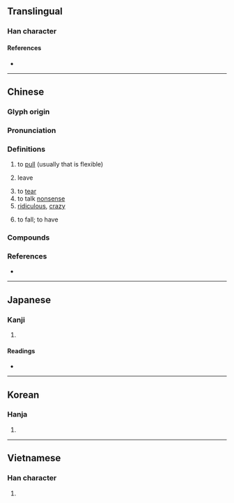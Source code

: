 {{also|撦}}
{{character info}}
==Translingual==

===Han character===
{{Han char|rn=64|rad=手|as=04|sn=7|four=51010|canj=QYLM|ids=⿰扌止}}

====References====
* {{Han ref|kx=0418.230|dkj=11833|dj=0765.200|hdz=31836.040|uh=626F|ud=25199|bh=A7E8|bd=42984}}

----

==Chinese==
{{zh-forms|alt=撦}}

===Glyph origin===
{{Han etym}}

===Pronunciation===
{{zh-pron
|m=chě
|ma=Zh-chě.oga
|m-s=ce3
|c=ce2
|h=pfs=chhá
|md=tiē/chiē
|mn=chhé/qz,xm,zz:chhiá
|mn_note=chhé - vernacular; chhiá - literary
|w=2tsha
|x=che3
|mc=y
|oc=y
|cat=
}}

===Definitions===
{{zh-hanzi}}

# to [[pull]] (usually that is flexible)
# {{lb|zh|Cantonese}} leave
# to [[tear]]
# to talk [[nonsense]]
# [[ridiculous]], [[crazy]]
# {{lb|zh|dialectal|of weather}} to fall; to have
#: {{zh-x|扯霍閃|to have lightning|M-S|tr=ce3 ho2 san3}}

===Compounds===
{{zh-der|丟輪扯砲|弓兒扯滿|七拉八扯|丟連扯|嘮扯|扯謊撩白|扯談|扯白|扯三拉四|扯閑盤兒|拉扯|扯平|扯後腿|扳扯|扯不清|扯破|攀扯|扯呼|扯手扯腳|扯底線|扯縴|扯閑篇|推三扯四|扯筋|扯麵|扯勸|撏綿扯絮|扯尾巴|扯臊|扯篷拉縴|拖扯|扯淡|扯皮弄筋|扯皮|瞎扯|扯撮|扯篷|扯是搬非|扯落|牽扯|扯拉|扯扯拽拽|瞎扯臊|扯架子|扯扯連連|扯牛尾巴|扯直|扯簸箕|白扯|扯順風旗|東扯西拽|揪扯|扯手|拉拉扯扯|拉三扯四|扯倒|扯著脖子|扯頭|扯曳|東拉西扯|殺雞扯脖|扯謊|扯開嗓子|扯鈴|扯爛汙|扯票|扯住|扯平點|扯腿|扯閒白|撏扯|捽扯|扯空砑光|扯破臉皮|扯弓搭箭|鬼扯淡|胡拉混扯|胡扯|胡支扯葉|鬼扯腿|鬼扯|順風扯旗|鬼扯蛋|閒扯淡|閒扯|連扯跟頭}}

===References===
* {{R:yue:Hanzi}}

{{zh-cat|Intermediate}}

----

==Japanese==

===Kanji===
{{ja-kanji|grade=|rs=手04}}

# {{rfdef|ja|sort=手04}}

====Readings====
* {{ja-readings|on=[[た]] (ta), [[しゃ]] (sha)|kun=[[ひく]] (hiku)}}

----

==Korean==

===Hanja===
{{ko-hanja|hangeul=차|eumhun=|rv=cha|mr=ch'a|y=cha}}

# {{rfdef|ko|sort=手04}}

----

==Vietnamese==

===Han character===
{{vi-readings|reading=chải, xả, chẻ, giẫy, xới, chỉ, xé, xẻ, xởi|rs=手04}}

# {{rfdef|vi|sort=手04}}
